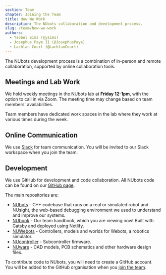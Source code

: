 ```yaml
---
section: Team
chapter: Joining the Team
title: How We Work
description: The NUbots collaboration and development process.
slug: /team/how-we-work
authors:
  - Ysobel Sims (@ysims)
  - Josephus Paye II (@JosephusPaye)
  - Lachlan Court (@LachlanCourt)
---
```


The NUbots development process is a combination of in-person and remote collaboration, supported by online collaboration tools.

## Meetings and Lab Work

We hold weekly meetings in the NUbots lab at **Friday 12-1pm**, with the option to call in via Zoom. The meeting time may change based on team members' availabilities.

Team members have dedicated work spaces in the lab where they work at various times during the week.

## Online Communication

We use [Slack](https://slack.com/intl/en-au/) for team communication. You will be invited to our Slack workspace when you join the team.

## Development

We use GitHub for development and code collaboration. All NUbots code can be found on our [GitHub page](https://github.com/NUbots/).

The main repositories are:

- [NUbots](https://github.com/NUbots/NUbots) - C++ codebase that runs on a real or simulated robot and NUsight, the web-based debugging environment we used to understand and improve our systems.
- [NUbook](https://github.com/NUbots/NUbook) - Our team handbook, which you are viewing now! Built with Gatsby and deployed using Netlify.
- [NUWebots](https://github.com/NUbots/NUWebots) - Controllers, models and worlds for Webots, a robotics simulator.
- [NUcontroller](https://github.com/NUbots/NUcontroller) - Subcontroller firmware.
- [NUware](https://github.com/NUbots/NUware) - CAD models, PCB schematics and other hardware design files.

To contribute code to NUbots, you will need to create a GitHub account. You will be added to the GitHub organisation when you [join the team](/team/how-to-join).

